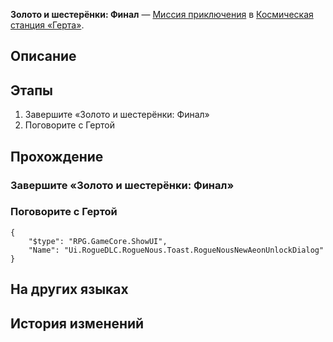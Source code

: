 {{Дополнить|Диалоги.}}
{{Миссия Инфобокс
|id              = 8016105
|Название        = 
|Изображение     = Миссия Освоения Золото и шестерёнки Финал.png
|Тип             = Миссия приключения
|События         = 
|Глава           = 
|Условия         = Завершена [[Миссия приключения]] ''[[Золото и шестерёнки: Секреты КММ II]]''
|Персонажи       = Герта; Первопроходец
|СтартЛокация    = Офис Герты
|Мир             = Космическая станция «Герта»
|Локации         = Офис Герты
|Предыдущая      = Золото и шестерёнки: Секреты КММ II
|Следующая       = 
|Награды         = Кредиты*5 000
}}
'''Золото и шестерёнки: Финал''' — [[Миссия приключения]] в [[Космическая станция «Герта»]].

==Описание==
{{Описание|<!--официальное описание из Перекрёстка судеб-->}}

==Этапы==
# Завершите «Золото и шестерёнки: Финал»
# Поговорите с Гертой

==Прохождение==
{{Дополнить}}

===Завершите «Золото и шестерёнки: Финал»===
{{Описание миссии|локация=Офис Герты|Ёмкость памяти Виртуальной вселенной оказалась более ограниченной, чем предполагала Герта! Лимит сохранения данных почти достигнут, и вселенная вот-вот перестанет работать. Герта собирается подвести итоги вашей с ней совместной работы и спешит сохранить все предыдущие данные об Эонах. Подведите итоги этого испытания - ещё раз узрите великолепие Эонов.}}
{{Диалог Начало}}
{{Диалог Конец}}

===Поговорите с Гертой===
{{Описание миссии|локация=Офис Герты|Всё закончилось. Пока вы всё ещё пребываете в шоке от данных Нус, Герта зовёт вас... Кажется, она заметила нечто необычное - у маленького робота развилась свобода воли.}}
{{Диалог Начало}}
<!--Unknown TalkSentence: 403060161-->
<!--Unknown TalkSentence: 403060162-->
<!--Unknown TalkSentence: 403060163-->
<pre>{
	"$type": "RPG.GameCore.ShowUI",
	"Name": "Ui.RogueDLC.RogueNous.Toast.RogueNousNewAeonUnlockDialog"
}</pre>
{{Диалог Конец}}

==На других языках==
{{На других языках
|en   = Gold and Gears: Finale
|zhs  = 黄金与机械：终局
|zht  = 黃金與機械：終局
|ja   = 黄金と機械：終局
|ko   = 황금과 기계: 결말
|es   = Oro y maquinaria: final
|fr   = Or et machines&nbsp;: Chapitre final
|ru   = Золото и шестерёнки: Финал
|th   = ทองคำและจักรกล: ตอนจบ
|vi   = Vàng Và Máy Móc: Kết Cục
|de   = Gold und Getriebe: Das Ende
|id   = Emas dan Mesin: Akhir
|pt   = Ouro e Engrenagens: Final
}}

==История изменений==
{{История изменений|2.7}}
